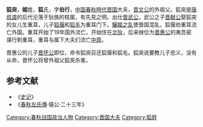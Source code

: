 {{先秦人物信息框
|image       = 
|姓     = [[姬姓|姬]]
|名        = 突
|氏        = [[狐氏|狐]]
|字          = 伯行
|hao         = 
|官位         = [[晋国|晋国]]大夫
|nickname    = 
|nickzi      = 
|posthumous  = 
|名称    = 狐突
|nationality = 
|hometown    = 
|birth       = 
|death       = 
|honor       = 
|honor2      = 
|spouse       = 
|子女      = 狐毛、狐偃、大狐姬、小狐姬
}}
'''狐突'''{{BD||？|前637年||catIdx=H}}，'''姬'''姓，'''狐'''氏，字'''伯行'''，[[中国|中国]][[春秋時代|春秋時代]][[晋国|晋国]]大夫，[[晋文公|晋文公]]的外祖父。狐突是[[唐叔虞|唐叔虞]]的后代沦落于狄族的枝属，有先見之明。出仕[[晋武公|晋武公]]，武公之子[[晋献公|晋献公]]娶狐突的女儿生重耳，儿子[[狐偃|狐偃]]和[[狐毛|狐毛]]为重耳门下。[[驪姬之乱|驪姬之乱]]使晋国混乱，狐偃劝重耳流亡外国。重耳开始了19年国外流亡。开始住在[[北狄|北狄]]，后来继位为[[晋惠公|晋惠公]]的夷吾密谋行刺重耳，重耳与属下大夫们流亡[[中原|中原]]。

晋惠公的儿子[[晋怀公|晋怀公]]即位，命令狐突召还狐偃和狐毛。狐突说要教儿子忠义，没有从命，晋怀公将曾外祖父狐突杀害。

==参考文献==

*《[[史记|史记]]》
*《[[春秋左氏傳|春秋左氏傳]]·僖公·二十三年》

[[Category:春秋战国政治人物|Category:春秋战国政治人物]]
[[Category:晋国大夫|Category:晋国大夫]]
[[Category:狐姓|Category:狐姓]]